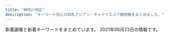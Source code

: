 ```yaml
---
title: "神奈川地区"
description: "キーワード別にの巨乳アジアン・チャイナエステ嬢情報をまとめました。"
---
```


新着画像と新着キーワードをまとめています。
2021年06月23日の情報です。

<DmmAffiliateIns />
<KeywordTable
  shops={
    [
    {
        "keywords": {
            "86": 18,
            "E": 3,
            "D": 15
        },
        "name": "\u5922\u306e\u8776\u3005",
        "url": "http://tiffany1818.biz/",
        "station": "\u4e0a\u6c38\u8c37\u99c5",
        "img_links": [
            "http://tiffany1818.biz/images/evetop.png",
            "http://tiffany1818.biz/images/cg03.jpg",
            "http://tiffany1818.biz/images/cg05.jpg",
            "http://tiffany1818.biz/images/cg07.jpg",
            "http://tiffany1818.biz/images/top.png",
            "http://tiffany1818.biz/images/cg02.jpg",
            "http://tiffany1818.biz/images/cg01.jpg",
            "http://tiffany1818.biz/images/cg06.jpg",
            "http://tiffany1818.biz/images/staff_s.png",
            "http://tiffany1818.biz/images/news.png"
        ]
    },
    {
        "keywords": {},
        "station": "\u8305\u30f6\u5d0e\u99c5\u5357\u53e3",
        "img_links": [
            "http://tenshinokoi.es-come.net/girls/hiromi1.jpg",
            "http://tenshinokoi.es-come.net/images/share/sp-kp2.png",
            "http://tenshinokoi.es-come.net/i/80/yuna1.jpg",
            "http://tenshinokoi.es-come.net/girls/risa1.jpg",
            "http://tenshinokoi.es-come.net/img/risa1.jpg",
            "http://tenshinokoi.es-come.net/images/qr.jpg",
            "http://tenshinokoi.es-come.net/girls/yuyu1.jpg",
            "http://tenshinokoi.es-come.net/img/header00.jpg",
            "http://tenshinokoi.es-come.net/girls/riri1.jpg",
            "http://tenshinokoi.es-come.net/i/120/sumire1.jpg",
            "http://tenshinokoi.es-come.net/i/120/risa1.jpg",
            "http://tenshinokoi.es-come.net/i/80/risa1.jpg",
            "http://tenshinokoi.es-come.net/img/header01.jpg",
            "http://tenshinokoi.es-come.net/i/80/sumire1.jpg",
            "http://tenshinokoi.es-come.net/images/info1.jpg",
            "http://tenshinokoi.es-come.net/img/header02.jpg",
            "http://tenshinokoi.es-come.net/i/120/yuna1.jpg",
            "http://tenshinokoi.es-come.net/images/shishubar.png",
            "http://tenshinokoi.es-come.net/img/yuyu1.jpg",
            "http://tenshinokoi.es-come.net/img/sumire1.jpg",
            "http://tenshinokoi.es-come.net/images/therapistbar.png",
            "http://tenshinokoi.es-come.net/girls/sumire1.jpg",
            "http://tenshinokoi.es-come.net/images/infobar.png",
            "http://tenshinokoi.es-come.net/images/share/tel.png",
            "http://tenshinokoi.es-come.net/i/80/yuyu1.jpg",
            "http://tenshinokoi.es-come.net/girls/kana1.jpg",
            "http://tenshinokoi.es-come.net/girls/misaki1.jpg",
            "http://tenshinokoi.es-come.net/images/share/pickup.png",
            "http://tenshinokoi.es-come.net/girls/yuki1.jpg",
            "http://tenshinokoi.es-come.net/i/120/yuyu1.jpg",
            "http://tenshinokoi.es-come.net/girls/yurika1.jpg",
            "http://tenshinokoi.es-come.net/images/info2.jpg"
        ],
        "name": "\u5929\u4f7f\u306e\u604b",
        "url": "http://tenshinokoi.es-come.net/"
    },
    {
        "url": "https://arena.jpn.vin/",
        "name": "\u30a2\u30ea\u30fc\u30ca",
        "img_links": [
            "https://arena.jpn.vin/images/s_news.jpg",
            "https://arena.jpn.vin/photos/sites/25/2021/02/2021021019135821.jpg",
            "https://arena.jpn.vin/images/s_staff.jpg",
            "https://arena.jpn.vin/photos/sites/25/2021/02/2021021019135619.jpg",
            "https://arena.jpn.vin/photos/sites/25/2021/02/202102101913575.jpg",
            "https://arena.jpn.vin/photos/sites/25/2021/02/2021021019135553.jpg",
            "https://arena.jpn.vin/images/tel.jpg",
            "https://arena.jpn.vin/images/room1.jpg",
            "https://arena.jpn.vin/images/room3.jpg",
            "https://arena.jpn.vin/images/new.jpg",
            "https://arena.jpn.vin/photos/sites/25/2021/03/2021031912153947.jpg",
            "https://arena.jpn.vin/images/room2.jpg",
            "https://arena.jpn.vin/images/s_face.jpg",
            "https://arena.jpn.vin/images/room4.jpg",
            "https://arena.jpn.vin/images/news_bj2.jpg",
            "https://arena.jpn.vin/images/s_link.jpg",
            "https://arena.jpn.vin/images/top.jpg",
            "https://arena.jpn.vin/images/s1.jpg",
            "https://arena.jpn.vin/photos/sites/25/2021/04/2021043011491629.jpg",
            "https://arena.jpn.vin/images/mobile.jpg",
            "https://arena.jpn.vin/images/s2.jpg"
        ],
        "station": "\u79e6\u91ce\u99c5\u5317\u53e3",
        "keywords": {
            "D": 108,
            "85": 36,
            "86": 36,
            "C": 14,
            "87": 18,
            "83": 18
        }
    },
    {
        "keywords": {
            "C": 11
        },
        "img_links": [
            "http://treat-rlx.com/pic/topimg2.png",
            "http://treat-rlx.com/img/att.png",
            "http://treat-rlx.com/img/ttl_rec.png",
            "http://treat-rlx.com/pic/topimg3.png",
            "http://treat-rlx.com/img/ttl_mobile.png",
            "http://treat-rlx.com/pic/topimg1.png",
            "http://treat-rlx.com/pic/topimg5.png",
            "http://treat-rlx.com/staff/mika/01.jpg",
            "http://treat-rlx.com/pic/topimg4.png",
            "http://treat-rlx.com/staff/aya/01mb.jpg",
            "http://treat-rlx.com/img/ttl_staff.jpg",
            "http://treat-rlx.com/staff/aya/01.jpg",
            "http://treat-rlx.com/i/files/homeimg.jpg",
            "http://treat-rlx.com/staff/mika/01mb.jpg",
            "http://treat-rlx.com/pic/head.jpg"
        ],
        "station": "\u5584\u884c\u99c5\u6771\u53e3",
        "name": "\u798f\u7e01",
        "url": "http://treat-rlx.com/"
    },
    {
        "station": "JR\u5e73\u585a\u99c5\u5317\u53e3",
        "url": "http://sui-en.work/",
        "img_links": [
            "http://sui-en.work/images/1.png",
            "http://sui-en.work/images/int1.png",
            "http://sui-en.work/images/tr.jpg",
            "http://sui-en.work/images/int3.png",
            "http://sui-en.work/img/yuki1.jpg",
            "http://sui-en.work/images/b1.jpg",
            "http://sui-en.work/images/4.png",
            "http://sui-en.work/images/sys3.png",
            "http://sui-en.work/images/news.jpg",
            "http://sui-en.work/images/2.png",
            "http://sui-en.work/images/staff_t.png",
            "http://sui-en.work/images/sys2.jpg",
            "http://sui-en.work/img/sena1.jpg",
            "http://sui-en.work/images/int2.png",
            "http://sui-en.work/images/3.png",
            "http://sui-en.work/images/info.jpg",
            "http://sui-en.work/images/sys1.jpg",
            "http://sui-en.work/images/mobile.jpg",
            "http://sui-en.work/images/ta.jpg",
            "http://sui-en.work/img/hana1.jpg",
            "http://sui-en.work/images/b2.jpg",
            "http://sui-en.work/img/kaori1.jpg",
            "http://sui-en.work/images/head.jpg",
            "http://sui-en.work/images/interior_t.png"
        ],
        "name": "\u968f\u7e01",
        "keywords": {}
    },
    {
        "name": "\u6d5c\u8fba\u306e\u604b",
        "url": "http://www.hamabei.com/",
        "keywords": {},
        "station": "JR\u8305\u30f6\u5d0e\u99c5\u5357\u53e3",
        "img_links": [
            "http://www.hamabei.com/images/buttona_07.jpg",
            "http://www.hamabei.com/images/buttona_04.jpg",
            "http://www.hamabei.com/images/kaori1.jpg",
            "http://www.hamabei.com/images/buttona_05.jpg",
            "http://www.hamabei.com/images/qr.jpg",
            "http://www.hamabei.com/images/giral009.jpg",
            "http://www.hamabei.com/images/buttona_08.jpg",
            "http://www.hamabei.com/images/buttona_03.jpg",
            "http://www.hamabei.com/images/miki1.jpg",
            "http://www.hamabei.com/images/giral007.jpg",
            "http://www.hamabei.com/images/giral012.jpg",
            "http://www.hamabei.com/images/giral015.jpg",
            "http://www.hamabei.com/images/buttona_06.jpg",
            "http://www.hamabei.com/images/nana1.jpg",
            "http://www.hamabei.com/images/yuka1.jpg",
            "http://www.hamabei.com/images/giral014.jpg"
        ]
    },
    {
        "keywords": {
            "C": 7
        },
        "station": "JR\u5e73\u585a\u99c5\u897f\u53e3",
        "name": "\u30cf\u30ca\u30d3",
        "img_links": [
            "http://es-hanabi.xyz/images/g0.jpg",
            "http://es-hanabi.xyz/images/r2.jpg",
            "http://es-hanabi.xyz/images/g1.jpg",
            "http://es-hanabi.xyz/images/mobile.png",
            "http://es-hanabi.xyz/images/r6.jpg",
            "http://es-hanabi.xyz/images/r8.jpg",
            "http://es-hanabi.xyz/images/r1.jpg",
            "http://es-hanabi.xyz/images/new1.jpg",
            "http://es-hanabi.xyz/images/r5.jpg",
            "http://es-hanabi.xyz/images/zi_staff.png",
            "http://es-hanabi.xyz/images/r7.jpg",
            "http://es-hanabi.xyz/images/top.jpg",
            "http://es-hanabi.xyz/images/g2.jpg",
            "http://es-hanabi.xyz/images/g5.jpg",
            "http://es-hanabi.xyz/images/g4.jpg",
            "http://es-hanabi.xyz/images/g3.jpg"
        ],
        "url": "http://es-hanabi.xyz/"
    },
    {
        "name": "\u591c\u6765\u9999",
        "keywords": {
            "C": 9
        },
        "url": "http://airi-est.xyz/",
        "img_links": [
            "http://airi-est.xyz/images/room4.jpg",
            "http://airi-est.xyz/girl/1.jpg",
            "http://airi-est.xyz/images/rec-top.jpg",
            "http://airi-est.xyz/images/sub_staff.png",
            "http://airi-est.xyz/images/room2.jpg",
            "http://airi-est.xyz/images/info.jpg",
            "http://airi-est.xyz/images/sub_news.png",
            "http://airi-est.xyz/images/return.png",
            "http://airi-est.xyz/images/room3.jpg",
            "http://airi-est.xyz/girl/3.jpg",
            "http://airi-est.xyz/images/sub_pickup.png",
            "http://airi-est.xyz/images/icon_call.png",
            "http://airi-est.xyz/images/room1.jpg",
            "http://airi-est.xyz/images/clear_line.png",
            "http://airi-est.xyz/images/tel.png",
            "http://airi-est.xyz/images/qr.jpg"
        ],
        "station": "JR\u5c0f\u7530\u539f\u99c5\u6771\u53e3"
    },
    {
        "name": "\u61a9",
        "station": "\u8ffd\u6d5c\u99c5",
        "url": "http://ikoi.esjp.xyz/",
        "img_links": [
            "http://ikoi.esjp.xyz/img/top_pickback.png",
            "http://ikoi.esjp.xyz/i/img/photo02.jpg",
            "http://ikoi.esjp.xyz/girl/3.jpg",
            "http://ikoi.esjp.xyz/img/room/photo06.jpg",
            "http://ikoi.esjp.xyz/img/room/photo03.jpg",
            "http://ikoi.esjp.xyz/img/lr_01.jpg",
            "http://ikoi.esjp.xyz/i/img/photo03.jpg",
            "http://ikoi.esjp.xyz/img/room/photo04.jpg",
            "http://ikoi.esjp.xyz/img/capinfo.jpg",
            "http://ikoi.esjp.xyz/img/room/photo01.jpg",
            "http://ikoi.esjp.xyz/i/img/photo01.jpg",
            "http://ikoi.esjp.xyz/img/sub_staff.jpg",
            "http://ikoi.esjp.xyz/img/059.png",
            "http://ikoi.esjp.xyz/i/img/photo04.jpg",
            "http://ikoi.esjp.xyz/girl/1.jpg",
            "http://ikoi.esjp.xyz/girl/2.jpg",
            "http://ikoi.esjp.xyz/girl/5.jpg",
            "http://ikoi.esjp.xyz/girl/4.jpg",
            "http://ikoi.esjp.xyz/girl/6.jpg",
            "http://ikoi.esjp.xyz/img/lr_02.jpg",
            "http://ikoi.esjp.xyz/img/room/photo02.jpg",
            "http://ikoi.esjp.xyz/img/room/photo05.jpg",
            "http://ikoi.esjp.xyz/i/img/photo05.jpg",
            "http://ikoi.esjp.xyz/i/img/photo06.jpg",
            "http://ikoi.esjp.xyz/img/rec_top.png",
            "http://ikoi.esjp.xyz/img/pro_girl_line.jpg",
            "http://ikoi.esjp.xyz/img/qr.jpg"
        ],
        "keywords": {}
    },
    {
        "keywords": {
            "86": 24,
            "87": 12,
            "D": 48,
            "C": 40,
            "85": 12
        },
        "name": "\u86cd",
        "station": "\u4e0a\u5927\u5ca1\u99c5\u897f\u53e3",
        "img_links": [
            "https://kanojyo-room.jpn.cm/images/link_nav04.jpg",
            "https://kanojyo-room.jpn.cm/images/room2.jpg",
            "https://kanojyo-room.jpn.cm/images/link_nav06.jpg",
            "https://kanojyo-room.jpn.cm/images/link_nav01.jpg",
            "https://kanojyo-room.jpn.cm/photos/sites/24/2021/06/2021061014474482.jpg",
            "https://kanojyo-room.jpn.cm/images/tit_new.jpg",
            "https://kanojyo-room.jpn.cm/images/btn_eject.jpg",
            "https://kanojyo-room.jpn.cm/images/room1.jpg",
            "https://kanojyo-room.jpn.cm/images/room5.jpg",
            "https://kanojyo-room.jpn.cm/photos/sites/24/2021/06/2021061014482026.jpg",
            "https://kanojyo-room.jpn.cm/images/tit_eject.jpg",
            "https://kanojyo-room.jpn.cm/images/link_nav02.jpg",
            "https://kanojyo-room.jpn.cm/images/link_nav05.jpg",
            "https://kanojyo-room.jpn.cm/images/link_nav03.jpg",
            "https://kanojyo-room.jpn.cm/photos/sites/24/2021/06/2021061014491572.jpg",
            "https://kanojyo-room.jpn.cm/images/room6.jpg",
            "https://kanojyo-room.jpn.cm/images/tit_face.jpg",
            "https://kanojyo-room.jpn.cm/images/top.png",
            "https://kanojyo-room.jpn.cm/images/link_nav07.jpg",
            "https://kanojyo-room.jpn.cm/images/room3.jpg",
            "https://kanojyo-room.jpn.cm/images/room4.jpg",
            "https://kanojyo-room.jpn.cm/photos/sites/24/2021/06/2021061014484398.jpg",
            "https://kanojyo-room.jpn.cm/images/img_eject.jpg",
            "https://kanojyo-room.jpn.cm/images/sp_top.jpg",
            "https://kanojyo-room.jpn.cm/images/close_eject.png"
        ],
        "url": "https://kanojyo-room.jpn.cm/"
    },
    {
        "img_links": [
            "http://esthe-massage.pw/img/no.png",
            "http://esthe-massage.pw/img/fla.jpg",
            "http://esthe-massage.pw/img/cg03.jpg",
            "http://esthe-massage.pw/img/m60.jpg",
            "http://esthe-massage.pw/img/m6.jpg",
            "http://esthe-massage.pw/img/m2.jpg",
            "http://esthe-massage.pw/img/cg01.jpg",
            "http://esthe-massage.pw/img/noo.png",
            "http://esthe-massage.pw/img/stan.png",
            "http://esthe-massage.pw/img/m20.jpg",
            "http://esthe-massage.pw/img/cg02.jpg",
            "http://esthe-massage.pw/img/cg04.jpg",
            "http://esthe-massage.pw/img/m10.jpg",
            "http://esthe-massage.pw/img/top.jpg",
            "http://esthe-massage.pw/img/m3.jpg",
            "http://esthe-massage.pw/img/m30.jpg",
            "http://esthe-massage.pw/img/cg05.jpg",
            "http://esthe-massage.pw/img/m1.jpg",
            "http://esthe-massage.pw/img/m4.jpg",
            "http://esthe-massage.pw/img/m5.jpg"
        ],
        "name": "\u6843\u9999",
        "url": "http://esthe-massage.pw/",
        "station": "JR\u5e73\u585a\u99c5",
        "keywords": {
            "86": 3,
            "85": 1,
            "87": 1,
            "E": 2,
            "D": 3
        }
    },
    {
        "keywords": {
            "87": 3,
            "C": 3,
            "85": 3,
            "86": 12,
            "D": 15
        },
        "name": "\u8ffd\u6d5c\u30de\u30c3\u30b5\u30fc\u30b8",
        "img_links": [
            "http://oppama.iest.info/images/s_pick.png",
            "http://cdn.dino-es.com/images/allpics/KL77e92f55838704c7de0a1eb6ca2a81a0/4ec1d6974658a8b101911755e5d05691.jpg",
            "http://oppama.iest.info/images/room6.jpg",
            "http://oppama.iest.info/images/room5.jpg",
            "http://oppama.iest.info/images/s_staff.jpg",
            "http://oppama.iest.info/photos/sites/10/2018/07/2018073109281740.jpg",
            "http://oppama.iest.info/photos/sites/10/2018/07/2018073109281781.jpg",
            "http://oppama.iest.info/images/l1.jpg",
            "http://oppama.iest.info/photos/sites/10/2018/05/2018053009323253.jpg",
            "http://oppama.iest.info/photos/sites/10/2018/05/2018053009323210.jpg",
            "http://oppama.iest.info/images/mobile.png",
            "http://oppama.iest.info/images/room2.jpg",
            "http://oppama.iest.info/images/s_news2.png",
            "http://oppama.iest.info/images/room4.jpg",
            "http://oppama.iest.info/images/top.jpg",
            "http://oppama.iest.info/images/room1.jpg",
            "http://oppama.iest.info/images/s_news.png",
            "http://oppama.iest.info/photos/sites/10/2018/07/2018073109281797.jpg",
            "http://oppama.iest.info/photos/sites/10/2018/05/2018053009323272.jpg",
            "http://oppama.iest.info/photos/sites/10/2018/05/2018053009323372.jpg",
            "http://cdn.dino-es.com/images/line.jpg",
            "http://oppama.iest.info/photos/sites/10/2018/07/2018073109281695.jpg",
            "http://cdn.dino-es.com/images/logo/150x40DinoEs.png",
            "http://oppama.iest.info/photos/sites/10/2018/07/2018073109281759.jpg",
            "http://oppama.iest.info/images/room3.jpg",
            "http://oppama.iest.info/images/bj3.jpg"
        ],
        "url": "http://oppama.iest.info/",
        "station": "\u8ffd\u6d5c\u99c5"
    },
    {
        "url": "http://www.hatsukoi.mensest.com/",
        "img_links": [
            "http://www.hatsukoi.mensest.com/common/images/photo01.jpg",
            "http://www.hatsukoi.mensest.com/files/001.jpg",
            "http://www.hatsukoi.mensest.com/common/images/photo02.jpg",
            "http://www.hatsukoi.mensest.com/files/005.jpg",
            "http://www.hatsukoi.mensest.com/files/004.jpg",
            "http://www.hatsukoi.mensest.com/images/icon_staff.png",
            "http://www.hatsukoi.mensest.com/images/icon_tel.png",
            "http://www.hatsukoi.mensest.com/files/002.jpg",
            "http://www.hatsukoi.mensest.com/images/icon_info.png",
            "http://www.hatsukoi.mensest.com/images/btn2.png",
            "http://www.hatsukoi.mensest.com/images/mainImg_sub.jpg",
            "http://www.hatsukoi.mensest.com/images/icon_top.png",
            "http://www.hatsukoi.mensest.com/files/003.jpg",
            "http://www.hatsukoi.mensest.com/files/006.jpg",
            "http://www.hatsukoi.mensest.com/common/images/photo03.jpg"
        ],
        "name": "\u521d\u604b",
        "station": "JR\u6771\u6238\u585a\u99c5\u6771\u53e3",
        "keywords": {
            "86": 4,
            "88": 4,
            "87": 16,
            "D": 24
        }
    },
    {
        "keywords": {
            "E": 3,
            "D": 15,
            "86": 18
        },
        "name": "\u840c\u3048",
        "station": "JR\u6238\u585a\u99c5\u6771\u53e3",
        "url": "http://pretty-esthe.com/",
        "img_links": [
            "http://pretty-esthe.com/images/cg03.jpg",
            "http://pretty-esthe.com/images/r3.jpg",
            "http://pretty-esthe.com/images/news.png",
            "http://pretty-esthe.com/images/cg05.jpg",
            "http://pretty-esthe.com/images/cg02.jpg",
            "http://pretty-esthe.com/images/staff_s.png",
            "http://pretty-esthe.com/images/top.png",
            "http://pretty-esthe.com/images/cg09.jpg",
            "http://pretty-esthe.com/images/r4.jpg",
            "http://pretty-esthe.com/images/r1.jpg",
            "http://pretty-esthe.com/images/cg01.jpg",
            "http://pretty-esthe.com/images/r2.jpg",
            "http://pretty-esthe.com/images/evetop.png",
            "http://pretty-esthe.com/images/cg07.jpg"
        ]
    },
    {
        "keywords": {},
        "url": "http://es-tiara.jpest.net/",
        "station": "JR\u85e4\u6ca2\u99c5\u5357\u53e3",
        "name": "\u30c6\u30a3\u30a2\u30e9",
        "img_links": [
            "http://es-tiara.jpest.net/uploads//sites/29/2021/05/g4.jpg",
            "http://es-tiara.jpest.net/uploads//sites/29/elementor/thumbs/g4-p6y6qq3wrxh8tspq33egfgw92wnulh8652oaziwx4o.jpg",
            "http://es-tiara.jpest.net/uploads//sites/29/2021/05/g3.jpg",
            "http://es-tiara.jpest.net/uploads//sites/29/2020/11/liushu.png",
            "http://es-tiara.jpest.net/uploads//sites/29/elementor/thumbs/g2-p6y6me2p9fjnaj0de7ydxk9qgy0x3q0q7mdpblc9tk.jpg",
            "http://es-tiara.jpest.net/uploads//sites/29/elementor/thumbs/g1-p6y6ogby9cdarq0icm1wwjj5eduwzt7ittx28ga660.jpg",
            "http://es-tiara.jpest.net/uploads//sites/29/2021/05/g1.jpg",
            "http://es-tiara.jpest.net/uploads//sites/29/elementor/thumbs/g3-p6y6s5t17tg0kcmmp7qxqlulr3l1ctxeo6k0dqs9mg.jpg",
            "http://es-tiara.jpest.net/uploads//sites/29/2020/11/top-1.png",
            "http://es-tiara.jpest.net/uploads//sites/29/2021/05/g2.jpg",
            "http://es-tiara.jpest.net/uploads//sites/29/2020/11/new_01.jpg",
            "http://es-tiara.jpest.net/uploads//sites/29/2020/11/new_03.jpg"
        ]
    },
    {
        "url": "http://izumi.ests.jp/",
        "station": "\u6e58\u5357\u53f0\u99c5\u897f\u53e3",
        "img_links": [
            "http://izumi.ests.jp/images/s1.jpg",
            "http://izumi.ests.jp/images/service1.jpg",
            "http://izumi.ests.jp/images/room1.jpg",
            "http://izumi.ests.jp/photos/sites/54/2020/05/2020051209400132.jpg",
            "http://izumi.ests.jp/images/service2.jpg",
            "http://izumi.ests.jp/photos/sites/54/2019/10/2019100205593058.jpg",
            "http://izumi.ests.jp/images/room4.jpg",
            "http://izumi.ests.jp/images/s3.jpg",
            "http://izumi.ests.jp/images/service3.jpg",
            "http://izumi.ests.jp/images/top.jpg",
            "http://izumi.ests.jp/photos/sites/54/2020/07/2020070605483923.jpg",
            "http://izumi.ests.jp/images/info.jpg",
            "http://izumi.ests.jp/photos/sites/54/2020/12/2020121307073529.jpg",
            "http://izumi.ests.jp/images/service4.jpg",
            "http://izumi.ests.jp/photos/sites/54/2021/05/2021052103244595.jpg",
            "http://izumi.ests.jp/photos/sites/54/2019/10/2019100205592997.jpg",
            "http://izumi.ests.jp/images/mobile.jpg",
            "http://izumi.ests.jp/images/room3.jpg",
            "http://izumi.ests.jp/images/s_news.jpg",
            "http://izumi.ests.jp/photos/sites/54/2020/09/2020092004565418.jpg",
            "http://izumi.ests.jp/images/room2.jpg",
            "http://izumi.ests.jp/images/info2.jpg"
        ],
        "keywords": {
            "C": 8,
            "87": 8,
            "86": 8,
            "85": 40,
            "D": 40,
            "E": 8
        },
        "name": "\u6e58\u5357\u604b"
    },
    {
        "station": "JR\u85e4\u6ca2\u99c5\u5357\u53e3",
        "img_links": [
            "http://lavender-est.xyz/girl/5_2.jpg",
            "http://lavender-est.xyz/images/pro_girl_line.jpg",
            "http://lavender-est.xyz/girl/5.jpg",
            "http://lavender-est.xyz/girl/7.jpg",
            "http://lavender-est.xyz/girl/14.jpg",
            "http://lavender-est.xyz/girl/10_1.jpg",
            "http://lavender-est.xyz/girl/1.jpg",
            "http://lavender-est.xyz/images/room/r1.jpg",
            "http://lavender-est.xyz/girl/4_1.jpg",
            "http://lavender-est.xyz/i/girl/4.jpg",
            "http://lavender-est.xyz/girl/3_1.jpg",
            "http://lavender-est.xyz/girl/7_1.jpg",
            "http://lavender-est.xyz/girl/11.jpg",
            "http://lavender-est.xyz/girl/11_2.jpg",
            "http://lavender-est.xyz/girl/14_1.jpg",
            "http://lavender-est.xyz/girl/9_2.jpg",
            "http://lavender-est.xyz/images/bar_staff.jpg",
            "http://lavender-est.xyz/images/tel.png",
            "http://lavender-est.xyz/girl/3.jpg",
            "http://lavender-est.xyz/images/room/r2.jpg",
            "http://lavender-est.xyz/girl/14_2.jpg",
            "http://lavender-est.xyz/girl/2.jpg",
            "http://lavender-est.xyz/images/top01.jpg",
            "http://lavender-est.xyz/girl/7_2.jpg",
            "http://lavender-est.xyz/girl/15.jpg",
            "http://lavender-est.xyz/girl/10_2.jpg",
            "http://lavender-est.xyz/girl/6_1.jpg",
            "http://lavender-est.xyz/images/lr_02.jpg",
            "http://lavender-est.xyz/girl/2_1.jpg",
            "http://lavender-est.xyz/girl/9.jpg",
            "http://lavender-est.xyz/girl/5_1.jpg",
            "http://lavender-est.xyz/girl/4.jpg",
            "http://lavender-est.xyz/girl/11_1.jpg",
            "http://lavender-est.xyz/images/twitter.jpg",
            "http://lavender-est.xyz/girl/5_3.jpg",
            "http://lavender-est.xyz/girl/6.jpg",
            "http://lavender-est.xyz/girl/15_1.jpg",
            "http://lavender-est.xyz/images/room/r3.jpg",
            "http://lavender-est.xyz/girl/9_1.jpg",
            "http://lavender-est.xyz/images/room/r4.jpg",
            "http://lavender-est.xyz/girl/10.jpg",
            "http://lavender-est.xyz/images/mobile.png",
            "http://lavender-est.xyz/girl/no.jpg"
        ],
        "keywords": {},
        "name": "\u30e9\u30d9\u30f3\u30c0\u30fc",
        "url": "http://lavender-est.xyz/"
    },
    {
        "keywords": {
            "C": 2,
            "D": 4,
            "88": 1,
            "87": 1,
            "85": 1,
            "89": 2,
            "90": 1
        },
        "name": "Candy",
        "img_links": [
            "http://candy.relaxjp.com/css/staff/staff004.png",
            "http://candy.relaxjp.com/css/staff/staff007.png",
            "http://candy.relaxjp.com/css/staff/staff007-a.png",
            "http://candy.relaxjp.com/css/staff/staff004-a.png",
            "http://candy.relaxjp.com/css/nav/nav-005.png",
            "http://candy.relaxjp.com/css/staff/staff002.png",
            "http://candy.relaxjp.com/css/nav/nav-006.png",
            "http://candy.relaxjp.com/css/top000001.png",
            "http://candy.relaxjp.com/css/staff/staff003.png",
            "http://candy.relaxjp.com/css/staff/staff001-a.png",
            "http://candy.relaxjp.com/css/staff/staff0001.png",
            "http://candy.relaxjp.com/css/staff/staff005-a.png",
            "http://candy.relaxjp.com/css/staff/staff006.png",
            "http://candy.relaxjp.com/css/tel.png",
            "http://candy.relaxjp.com/css/staff/staff006-a.png",
            "http://candy.relaxjp.com/css/staff/staff005.png",
            "http://candy.relaxjp.com/images/slider1/001.jpg",
            "http://candy.relaxjp.com/css/nav/nav-002.png",
            "http://candy.relaxjp.com/images/slider1/003.jpg",
            "http://candy.relaxjp.com/css/staff/staff003-a.png",
            "http://candy.relaxjp.com/css/nav/nav-001.png",
            "http://candy.relaxjp.com/css/staff/staff002-a.png",
            "http://candy.relaxjp.com/css/osusume29.jpg",
            "http://candy.relaxjp.com/css/nav/nav-003.png",
            "http://candy.relaxjp.com/css/nav/nav-004.png"
        ],
        "url": "http://candy.relaxjp.com/",
        "station": "JR\u6771\u6238\u585a\u99c5\u6771\u53e3"
    },
    {
        "station": "JR\u6771\u6238\u585a\u99c5\u6771\u53e3",
        "name": "\u30c0\u30df\u30a2\u30fc",
        "url": "https://es-happy.com/",
        "keywords": {
            "D": 2,
            "86": 1,
            "87": 1,
            "85": 1
        },
        "img_links": [
            "https://es-happy.com/staffPhoto/s20210522133148.jpg",
            "https://es-happy.com/staffPhoto/b20210522133207.jpg",
            "https://es-happy.com/staffPhoto/s20210522133223.jpg",
            "https://es-happy.com/images/returnBtn.jpg",
            "https://es-happy.com/staffPhoto/b20210522133223.jpg",
            "https://es-happy.com/images/mobile.jpg",
            "https://es-happy.com/images/store/03.jpg",
            "https://es-happy.com/images/store/04.jpg",
            "https://es-happy.com/staffPhoto/b20210522133148.jpg",
            "https://es-happy.com/staffPhoto/s20210522133207.jpg",
            "https://es-happy.com/staffPhoto/s20210522133230.jpg",
            "https://es-happy.com/images/store/01.jpg",
            "https://es-happy.com/images/store/02.jpg"
        ]
    },
    {
        "url": "http://www.kaori.mensest.com/",
        "name": "\u591c\u306e\u9999\u308a",
        "img_links": [
            "http://www.kaori.mensest.com/images/top.png",
            "http://www.kaori.mensest.com/files/005.jpg",
            "http://www.kaori.mensest.com/files/001.jpg",
            "http://www.kaori.mensest.com/images/s_link.jpg",
            "http://www.kaori.mensest.com/images/s_staff.jpg",
            "http://princess.ests.jp/images/room-3.jpg",
            "http://www.kaori.mensest.com/images/mobile.jpg",
            "http://princess.ests.jp/images/room-1.jpg",
            "http://www.kaori.mensest.com/files/003.jpg",
            "http://www.kaori.mensest.com/images/room-00.jpg",
            "http://princess.ests.jp/images/room-4.jpg",
            "http://www.kaori.mensest.com/files/002.jpg",
            "http://www.kaori.mensest.com/files/004.jpg"
        ],
        "station": "\u6e58\u5357\u53f0\u99c5\u6771\u53e3",
        "keywords": {
            "87": 10,
            "D": 10,
            "C": 13
        }
    },
    {
        "img_links": [
            "http://yu-raku.info/images/bar-cam.png",
            "http://yu-raku.info/staff/s-niri1.jpg",
            "http://yu-raku.info/images/bar-interior.png",
            "http://yu-raku.info/sp/images/b-tel.png",
            "http://yu-raku.info/staff/s-emi3.jpg",
            "http://yu-raku.info/images/bar-therapist.png",
            "http://yu-raku.info/staff/s-miki1.jpg",
            "http://yu-raku.info/staff/s-emi5.jpg",
            "http://yu-raku.info/staff/s-kana1.jpg",
            "http://yu-raku.info/images/sm-cam30min.png",
            "http://yu-raku.info/images/fotter.jpg",
            "http://yu-raku.info/images/bar-info.png",
            "http://yu-raku.info/images/cam30min.png",
            "http://yu-raku.info/staff/s-yuko1.jpg",
            "http://yu-raku.info/images/c-therapist0.png",
            "http://yu-raku.info/images/b-interior.jpg",
            "http://yu-raku.info/sp/images/bar-cover.png",
            "http://yu-raku.info/staff/s-sayuri1.jpg",
            "http://yu-raku.info/staff/s-nana1.jpg",
            "http://yu-raku.info/images/bar-cover.png",
            "http://yu-raku.info/staff/s-emi4.jpg",
            "http://yu-raku.info/images/pic-interior.png",
            "http://yu-raku.info/images/c-top0.png",
            "http://yu-raku.info/sp/images/bar-cam.png"
        ],
        "name": "\u60a0\u697d",
        "station": "JR\u5927\u8239\u99c5\u6771\u53e3",
        "keywords": {},
        "url": "http://yu-raku.info/"
    },
    {
        "img_links": [
            "http://en.este88.com/gals/kasumi1.jpg",
            "http://en.este88.com/gals/riko1.jpg",
            "http://en.este88.com/gals/aya1.jpg",
            "http://en.este88.com/gals/anna1.jpg",
            "http://en.este88.com/gals/rena1.jpg",
            "http://en.este88.com/gals/arisa1.jpg",
            "http://en.este88.com/images/info.png",
            "http://en.este88.com/i/images/info_07.jpg",
            "http://en.este88.com/i/images/info_15.jpg",
            "http://en.este88.com/i/images/info_09.jpg",
            "http://en.este88.com/i/images/info_12.jpg",
            "http://en.este88.com/gals/emi1.jpg",
            "http://en.este88.com/gals/koko1.jpg",
            "http://en.este88.com/gals/saya1.jpg",
            "http://en.este88.com/gals/mika1.jpg"
        ],
        "keywords": {},
        "name": "\u7e01",
        "url": "http://en.este88.com/",
        "station": "JR\u85e4\u6ca2\u99c5\u5317\u53e3"
    },
    {
        "keywords": {
            "E": 3,
            "88": 1,
            "87": 4,
            "C": 2,
            "D": 4,
            "F": 1,
            "86": 4,
            "85": 1
        },
        "name": "Fairy Ark",
        "img_links": [
            "http://www.relax-fairyark.info/img/head.jpg",
            "http://www.relax-fairyark.info/img/tel.png",
            "http://www.relax-fairyark.info/img/footbotton.png",
            "http://www.relax-fairyark.info/img/vlt.png",
            "http://www.relax-fairyark.info/img/sta223.jpg",
            "http://www.relax-fairyark.info/img/st223.jpg",
            "http://www.relax-fairyark.info/img/st213.jpg",
            "http://www.relax-fairyark.info/img/st260.jpg",
            "http://www.relax-fairyark.info/img/body2.jpg",
            "http://www.relax-fairyark.info/img/sta255.jpg",
            "http://www.relax-fairyark.info/img/sta150.jpg",
            "http://www.relax-fairyark.info/img/st1.jpg",
            "http://www.relax-fairyark.info/img/st0220.jpg",
            "http://www.relax-fairyark.info/img/sta220.jpg",
            "http://www.relax-fairyark.info/img/nos.jpg",
            "http://www.relax-fairyark.info/img/st269.jpg",
            "http://www.relax-fairyark.info/img/sta267.jpg",
            "http://www.relax-fairyark.info/img/sta268.jpg",
            "http://www.relax-fairyark.info/img/sta213.jpg",
            "http://www.relax-fairyark.info/img/st220.jpg",
            "http://www.relax-fairyark.info/img/st255.jpg",
            "http://www.relax-fairyark.info/img/st150.jpg",
            "http://www.relax-fairyark.info/img/sta260.jpg",
            "http://www.relax-fairyark.info/img/st267.jpg",
            "http://www.relax-fairyark.info/img/sta269.jpg",
            "http://www.relax-fairyark.info/img/botton.jpg",
            "http://www.relax-fairyark.info/img/st268.jpg"
        ],
        "url": "http://www.relax-fairyark.info/",
        "station": "JR\u85e4\u6ca2\u99c5\u5357\u53e3"
    },
    {
        "name": "Honeyroom",
        "station": "JR\u85e4\u6ca2\u99c5\u5357\u53e3",
        "url": "http://vinntuy.xyz/",
        "keywords": {},
        "img_links": [
            "http://vinntuy.xyz/static/picture/news.png",
            "http://vinntuy.xyz/uploads/210401/1-2104011443001G.jpg",
            "http://vinntuy.xyz/uploads/210412/1-2104121Q114L2.jpg",
            "http://vinntuy.xyz/static/picture/room1.jpg",
            "http://vinntuy.xyz/static/picture/room3.jpg",
            "http://vinntuy.xyz/static/picture/s1.jpg",
            "http://vinntuy.xyz/uploads/210401/1-210401144331M4.jpg",
            "http://vinntuy.xyz/static/picture/room2.jpg",
            "http://vinntuy.xyz/static/picture/mobile.jpg",
            "http://vinntuy.xyz/static/picture/s_staff.png",
            "http://vinntuy.xyz/uploads/210401/1-210401144410258.jpg",
            "http://vinntuy.xyz/static/picture/room4.jpg",
            "http://vinntuy.xyz/static/picture/s3.jpg",
            "http://vinntuy.xyz/static/picture/top.png"
        ]
    },
    {
        "station": "JR\u5927\u8239\u99c5\u6771\u53e3",
        "img_links": [
            "http://haruk.work/sp/images/footer.png",
            "http://haruk.work/img/yuna1.jpg",
            "http://haruk.work/images/rec1.png",
            "http://haruk.work/sp/images/head.jpg",
            "http://haruk.work/images/2.jpg",
            "http://haruk.work/images/head.jpg",
            "http://haruk.work/images/sys.png",
            "http://haruk.work/sp/img/ayumi1.jpg",
            "http://haruk.work/images/int1.png",
            "http://haruk.work/sp/images/ac1.jpg",
            "http://haruk.work/sp/images/rec2.jpg",
            "http://haruk.work/sp/images/staff_t.jpg",
            "http://haruk.work/sp/menu/top.jpg",
            "http://haruk.work/images/tel.jpg",
            "http://haruk.work/sp/img/yuna1.jpg",
            "http://haruk.work/sp/images/info.png",
            "http://haruk.work/sp/menu/staff.jpg",
            "http://haruk.work/sp/images/int2.jpg",
            "http://haruk.work/sp/img/akari1.jpg",
            "http://haruk.work/sp/images/int3.jpg",
            "http://haruk.work/sp/images/1.jpg",
            "http://haruk.work/images/staff_t.jpg",
            "http://haruk.work/sp/images/newsb.png",
            "http://haruk.work/sp/images/tel.jpg",
            "http://haruk.work/images/3.jpg",
            "http://haruk.work/images/info.png",
            "http://haruk.work/images/line.png",
            "http://haruk.work/images/news.png",
            "http://haruk.work/sp/images/int4.jpg",
            "http://haruk.work/sp/images/int5.jpg",
            "http://haruk.work/images/rec2.jpg",
            "http://haruk.work/sp/images/ac2.jpg",
            "http://haruk.work/img/ayumi1.jpg",
            "http://haruk.work/images/int2.png",
            "http://haruk.work/img/akari1.jpg",
            "http://haruk.work/sp/images/sys.png",
            "http://haruk.work/sp/images/sms.jpg",
            "http://haruk.work/sp/images/2.jpg",
            "http://haruk.work/sp/images/3.jpg",
            "http://haruk.work/sp/images/int1.jpg",
            "http://haruk.work/images/sm.jpg",
            "http://haruk.work/images/1.jpg",
            "http://haruk.work/images/ta.jpg",
            "http://haruk.work/sp/images/news.jpg",
            "http://haruk.work/images/interior_t.jpg",
            "http://haruk.work/sp/images/interior_t.jpg",
            "http://haruk.work/sp/images/rec1.png",
            "http://haruk.work/sp/images/info_t.jpg"
        ],
        "name": "\u5eb7\u7f8e\uff5e\u30b3\u30a6\u30df\uff5e",
        "keywords": {},
        "url": "http://haruk.work/"
    },
    {
        "station": "JR\u85e4\u6ca2\u99c5\u5357\u53e3",
        "img_links": [
            "http://es-rei.work/_src/26747114/base_03.png",
            "http://es-rei.work/_src/26747204/list_05.png",
            "http://es-rei.work/_src/26747202/list_03.png",
            "http://es-rei.work/_src/26747292/wechatimg202.jpg",
            "http://es-rei.work/_src/26838158/wechatimg75.jpg",
            "http://es-rei.work/_src/26747304/line1.jpg",
            "http://es-rei.work/_src/26747296/line1.jpg",
            "http://es-rei.work/_src/26838136/news.jpg",
            "http://es-rei.work/_src/47863239/line3.png",
            "http://es-rei.work/_src/26838156/wechatimg204.jpg",
            "http://es-rei.work/_src/26747218/line1.jpg",
            "http://es-rei.work/_src/26747201/list_02.png",
            "http://es-rei.work/_src/34041596/05859f21726dfcef9faa9bab12a2595.jpg",
            "http://es-rei.work/_src/34124118/wechatimg26_20200914183556350.jpg",
            "http://es-rei.work/_src/26747221/wechatimg164_1.jpg",
            "http://es-rei.work/_src/26790995/wechatimg38_20181018221746252.jpg",
            "http://es-rei.work/_src/26747294/line3.png",
            "http://es-rei.work/_src/26791115/_igp4263.jpg",
            "http://es-rei.work/_src/26838157/wechatimg77.jpg",
            "http://es-rei.work/_src/26747288/line3.png",
            "http://es-rei.work/_src/26747226/line3.png",
            "http://es-rei.work/_src/26747093/_igp4295.jpg",
            "http://es-rei.work/_src/26747206/navi2_02.png",
            "http://es-rei.work/_src/26838160/line.png",
            "http://es-rei.work/_src/26747132/line1.jpg",
            "http://es-rei.work/_src/26747209/navi2_05.png",
            "http://es-rei.work/_src/26747158/base_03.png",
            "http://es-rei.work/_src/26747289/wechatimg77.jpg",
            "http://es-rei.work/_src/26747173/base_03.png",
            "http://es-rei.work/_src/26747287/line3.png",
            "http://es-rei.work/_src/47863108/wechatimg26_20200914183556350.jpg",
            "http://es-rei.work/_src/34041599/line3.png",
            "http://es-rei.work/_src/26824435/cam2.png",
            "http://es-rei.work/_src/26747229/line1.jpg",
            "http://es-rei.work/_src/26747207/navi2_03.png",
            "http://es-rei.work/_src/26747223/line3.png",
            "http://es-rei.work/2.jpg",
            "http://es-rei.work/_src/26747208/navi2_04.png",
            "http://es-rei.work/_src/26747086/base_01.png",
            "http://es-rei.work/_src/26747203/list_04.png",
            "http://es-rei.work/_src/26747200/list_01.png",
            "http://es-rei.work/3.jpg",
            "http://es-rei.work/_src/26747222/line3.png",
            "http://es-rei.work/_src/26747187/base_03.png",
            "http://es-rei.work/_src/26747199/sign.png",
            "http://es-rei.work/_src/26747170/base_01.png",
            "http://es-rei.work/5.jpg",
            "http://es-rei.work/_src/34041693/line1.jpg",
            "http://es-rei.work/_src/26747293/line3.png",
            "http://es-rei.work/_src/47863244/line1.jpg",
            "http://es-rei.work/_src/26747153/base_01.png",
            "http://es-rei.work/1.jpg",
            "http://es-rei.work/_src/26747089/51d8ecbee4cc2935f070c539c37ded71.jpg",
            "http://es-rei.work/_src/26747185/base_01.png",
            "http://es-rei.work/_src/26791051/_dsf9446.jpg",
            "http://es-rei.work/4.jpg",
            "http://es-rei.work/_src/26838174/line.png",
            "http://es-rei.work/_src/26747126/base_01.png",
            "http://es-rei.work/_src/26747231/line1.jpg",
            "http://es-rei.work/_src/26791049/_dsf9442.jpg",
            "http://es-rei.work/_src/26838155/wechatimg202.jpg",
            "http://es-rei.work/_src/34041597/wechatimg26_20200914183556350.jpg",
            "http://es-rei.work/_src/26747210/navi2_06.png",
            "http://es-rei.work/_src/26747205/navi2_01.png",
            "http://es-rei.work/_src/26824216/b0131b16446464e537eff864d8f041bb.jpg",
            "http://es-rei.work/_src/47863242/100054276feb8d8cef3ac5199531cfe.jpg",
            "http://es-rei.work/_src/26747301/line3.png",
            "http://es-rei.work/_src/26791053/_dsf9449.jpg",
            "http://es-rei.work/_src/26747300/line3.png",
            "http://es-rei.work/_src/26747225/wechatimg75.jpg",
            "http://es-rei.work/_src/47863240/line3.png",
            "http://es-rei.work/_src/26747302/wechatimg204.jpg",
            "http://es-rei.work/_src/34041600/line3.png",
            "http://es-rei.work/_src/26747141/base_03.png",
            "http://es-rei.work/_src/26747227/line3.png",
            "http://es-rei.work/_src/47863241/05859f21726dfcef9faa9bab12a2595.jpg"
        ],
        "keywords": {
            "85": 2,
            "89": 2,
            "83": 4,
            "86": 4
        },
        "name": "\u9e97",
        "url": "http://es-rei.work/"
    },
    {
        "url": "http://www.sh-riraku77.site/",
        "img_links": [
            "http://www.sh-riraku77.site/plus/images/room1.jpg",
            "http://www.sh-riraku77.site/plus/images/room4.jpg",
            "http://www.sh-riraku77.site/picture/end.png",
            "http://www.sh-riraku77.site/picture/i_therapist.png",
            "http://www.sh-riraku77.site/plus/images/room3.jpg",
            "http://www.sh-riraku77.site/plus/images/room2.jpg",
            "http://www.sh-riraku77.site/picture/s_staff.png",
            "http://www.sh-riraku77.site/uploads/210325/1-210325133926495.jpg",
            "http://www.sh-riraku77.site/picture/photo3.png",
            "http://www.sh-riraku77.site/uploads/210608/1-21060Q30J02X.jpg",
            "http://www.sh-riraku77.site/picture/top23.png",
            "http://www.sh-riraku77.site/picture/s_new.png",
            "http://www.sh-riraku77.site/picture/top22.png"
        ],
        "name": "\u82b1\u306e\u604b",
        "station": "JR\u65b0\u6749\u7530\u99c5\u897f\u53e3",
        "keywords": {}
    },
    {
        "name": "\u3059\u3054\u3044\u7652\u3057",
        "url": "http://www.sugoi.esturl.com/",
        "station": "JR\u6238\u585a\u99c5",
        "keywords": {
            "D": 36,
            "C": 12,
            "87": 36,
            "86": 12
        },
        "img_links": [
            "http://www.sugoi.esturl.com/photo_news/upimg/70951608b5e693bbf5_0.jpg",
            "http://www.sugoi.esturl.com/photo_news/upimg/5092060b9e64abf34d_0.jpg",
            "http://www.sugoi.esturl.com/files/004.jpg",
            "http://www.sugoi.esturl.com/images/tit_therapist.png",
            "http://www.sugoi.esturl.com/images/sp_top.jpg",
            "http://www.sugoi.esturl.com/files/003.jpg",
            "http://www.sugoi.esturl.com/images/sp_tit_therapist.png",
            "http://www.sugoi.esturl.com/photo_news/upimg/75643607cd8483a10c_0.jpg",
            "http://www.sugoi.esturl.com/files/008.jpg",
            "http://www.sugoi.esturl.com/images/sp_tit_new.png",
            "http://www.sugoi.esturl.com/images/tit_new.png",
            "http://www.sugoi.esturl.com/images/maining.jpg",
            "http://www.sugoi.esturl.com/files/001.jpg",
            "http://www.sugoi.esturl.com/files/005.jpg",
            "http://www.sugoi.esturl.com/images/img_tel.png",
            "http://www.sugoi.esturl.com/files/002.jpg",
            "http://www.sugoi.esturl.com/files/006.jpg",
            "http://www.sugoi.esturl.com/photo_news/upimg/9825560a1fc08bf3dd_0.jpg",
            "http://www.sugoi.esturl.com/images/top.jpg",
            "http://www.sugoi.esturl.com/files/007.jpg"
        ]
    },
    {
        "name": "\u30a2\u30ed\u30a8",
        "img_links": [],
        "url": "http://oil.abnavi.info/",
        "keywords": {},
        "station": "\u9db4\u5dfb\u6e29\u6cc9\u99c5\u5317\u53e3"
    },
    {
        "url": "http://es-treat.com/",
        "station": "\u5929\u738b\u753a\u99c5\u5357\u53e3",
        "name": "\u990a\u751f\u5802",
        "img_links": [
            "http://es-treat.com/staff/yuri/01mb.jpg",
            "http://es-treat.com/staff/nana/01mb.jpg",
            "http://es-treat.com/staff/emi/01.jpg",
            "http://es-treat.com/staff/remi/01.jpg",
            "http://es-treat.com/pic/topimg1.jpg",
            "http://es-treat.com/staff/yuri/01.jpg",
            "http://es-treat.com/img/acs.jpg",
            "http://es-treat.com/staff/yuyu/01mb.jpg",
            "http://es-treat.com/staff/nana/01.jpg",
            "http://es-treat.com/staff/rie/01mb.jpg",
            "http://es-treat.com/staff/remi/01mb.jpg",
            "http://es-treat.com/staff/rie/01.jpg",
            "http://es-treat.com/img/ttl_staff.png",
            "http://es-treat.com/staff/emi/01mb.jpg",
            "http://es-treat.com/img/tel.jpg",
            "http://es-treat.com/staff/yuyu/01.jpg",
            "http://es-treat.com/pic/head.jpg"
        ],
        "keywords": {
            "C": 13
        }
    },
    {
        "name": "\u3075\u308f\u3075\u308f\u5a18",
        "station": "\u4e0a\u5927\u5ca1\u99c5",
        "keywords": {
            "88": 5,
            "D": 10,
            "85": 5,
            "E": 10,
            "C": 13,
            "87": 10
        },
        "img_links": [
            "https://fuwafuwa-girl.jpn.vin/images/m15.jpg",
            "https://fuwafuwa-girl.jpn.vin/images/mobile.jpg",
            "https://fuwafuwa-girl.jpn.vin/images/room3.jpg",
            "https://fuwafuwa-girl.jpn.vin/images/room1.jpg",
            "https://fuwafuwa-girl.jpn.vin/photos/sites/34/2021/02/2021022406110276.jpg",
            "https://fuwafuwa-girl.jpn.vin/images/room2.jpg",
            "https://fuwafuwa-girl.jpn.vin/images/m10.jpg",
            "https://fuwafuwa-girl.jpn.vin/images/s_pick.png",
            "https://fuwafuwa-girl.jpn.vin/images/m11.jpg",
            "https://fuwafuwa-girl.jpn.vin/images/m14.jpg",
            "https://fuwafuwa-girl.jpn.vin/images/m7.jpg",
            "https://fuwafuwa-girl.jpn.vin/images/m12.jpg",
            "https://fuwafuwa-girl.jpn.vin/images/top.png",
            "https://fuwafuwa-girl.jpn.vin/photos/sites/34/2021/02/202102240611046.jpg",
            "https://fuwafuwa-girl.jpn.vin/photos/sites/34/2021/02/2021022406110384.jpg",
            "https://fuwafuwa-girl.jpn.vin/images/info.jpg",
            "https://fuwafuwa-girl.jpn.vin/images/room4.jpg",
            "https://fuwafuwa-girl.jpn.vin/images/s_staff.png",
            "https://fuwafuwa-girl.jpn.vin/images/s_news.png",
            "https://fuwafuwa-girl.jpn.vin/photos/sites/34/2021/02/2021022406110282.jpg",
            "https://fuwafuwa-girl.jpn.vin/images/s_link.png",
            "https://fuwafuwa-girl.jpn.vin/images/s_massage.png",
            "https://fuwafuwa-girl.jpn.vin/images/m9.jpg",
            "https://fuwafuwa-girl.jpn.vin/images/m13.jpg",
            "https://fuwafuwa-girl.jpn.vin/images/m8.jpg"
        ],
        "url": "https://fuwafuwa-girl.jpn.vin/"
    },
    {
        "img_links": [
            "http://megumi-est.xyz/images/pickup_line.png",
            "http://megumi-est.xyz/images/roomimg/img3.png",
            "http://megumi-est.xyz/girl/8.jpg",
            "http://megumi-est.xyz/images/roomimg/img2.png",
            "http://megumi-est.xyz/images/staff_bg.png",
            "http://megumi-est.xyz/girl/5.jpg",
            "http://megumi-est.xyz/images/roomimg/img4.png",
            "http://megumi-est.xyz/images/roomimg/img1.png",
            "http://megumi-est.xyz/images/topbg.jpg",
            "http://megumi-est.xyz/girl/2.jpg",
            "http://megumi-est.xyz/girl/1.jpg",
            "http://megumi-est.xyz/images/mobile_bg.png",
            "http://megumi-est.xyz/girl/4.jpg",
            "http://megumi-est.xyz/images/newsbg.png"
        ],
        "keywords": {},
        "station": "JR\u85e4\u6ca2\u99c5\u5357\u53e3",
        "name": "\u6075",
        "url": "http://megumi-est.xyz/"
    },
    {
        "img_links": [
            "http://vinerty.xyz/templets/default/picture/head.jpg",
            "http://vinerty.xyz/uploads/210414/1-210414154313312.jpg",
            "http://vinerty.xyz/uploads/210424/1-210424092F2349.jpg",
            "http://vinerty.xyz/uploads/180620/1-1P62010193X63.jpg",
            "http://vinerty.xyz/uploads/180620/1-1P62010154K00.png",
            "http://vinerty.xyz/uploads/210414/1-2104141542145O.jpg",
            "http://vinerty.xyz/uploads/210414/1-21041416305D18.jpg",
            "http://vinerty.xyz/uploads/210414/1-21041415424K61.jpg",
            "http://vinerty.xyz/templets/default/picture/rec1.png",
            "http://vinerty.xyz/templets/default/picture/interior_t.jpg",
            "http://vinerty.xyz/uploads/210414/1-210414154346291.png",
            "http://vinerty.xyz/templets/default/picture/news.jpg",
            "http://vinerty.xyz/templets/default/picture/staff_t.jpg"
        ],
        "name": "\u6e05\u6c34\u6e7e",
        "station": "\u6e58\u5357\u53f0\u99c5\u897f\u53e3",
        "url": "http://vinerty.xyz/",
        "keywords": {}
    },
    {
        "img_links": [
            "http://hiratsuka-est.com/images/g3.jpg",
            "http://hiratsuka-est.com/images/zi-link.png",
            "http://hiratsuka-est.com/images/g2.jpg",
            "http://hiratsuka-est.com/images/r1.jpg",
            "http://hiratsuka-est.com/images/r3.jpg",
            "http://hiratsuka-est.com/images/g4.jpg",
            "http://hiratsuka-est.com/images/top.jpg",
            "http://hiratsuka-est.com/images/left.jpg",
            "http://hiratsuka-est.com/images/r7.jpg",
            "http://hiratsuka-est.com/images/new1.jpg",
            "http://hiratsuka-est.com/images/r8.jpg",
            "http://hiratsuka-est.com/images/banna.jpg",
            "http://hiratsuka-est.com/images/r9.jpg",
            "http://hiratsuka-est.com/images/rr1.jpg",
            "http://hiratsuka-est.com/images/banna1.jpg",
            "http://hiratsuka-est.com/images/r4.jpg",
            "http://hiratsuka-est.com/images/rina.jpg",
            "http://hiratsuka-est.com/images/zi-staff.png",
            "http://hiratsuka-est.com/images/zi-faq.png",
            "http://hiratsuka-est.com/images/right.jpg",
            "http://hiratsuka-est.com/images/r6.jpg",
            "http://hiratsuka-est.com/images/chc.jpg",
            "http://hiratsuka-est.com/images/mi.jpg",
            "http://hiratsuka-est.com/images/g1.jpg",
            "http://hiratsuka-est.com/images/tiao2.jpg",
            "http://hiratsuka-est.com/images/ll1.jpg",
            "http://hiratsuka-est.com/images/tel.jpg",
            "http://hiratsuka-est.com/images/g0.jpg",
            "http://hiratsuka-est.com/images/r5.jpg",
            "http://hiratsuka-est.com/images/banna2.jpg"
        ],
        "url": "http://hiratsuka-est.com/",
        "station": "JR\u5e73\u585a\u99c5\u5317\u53e3",
        "name": "\u3055\u308f\u3084\u304b",
        "keywords": {}
    },
    {
        "name": "\u85ab",
        "img_links": [
            "http://f-kaori.work/images/sisu.png",
            "http://f-kaori.work/images/rec2.jpg",
            "http://f-kaori.work/sp/images/8.jpg",
            "http://f-kaori.work/img/yaya1.jpg",
            "http://f-kaori.work/sp/img/emi1.jpg",
            "http://f-kaori.work/sp/images/pc.jpg",
            "http://f-kaori.work/img/emi1.jpg",
            "http://f-kaori.work/sp/img/risa1.jpg",
            "http://f-kaori.work/sp/images/6.jpg",
            "http://f-kaori.work/images/rec1.png",
            "http://f-kaori.work/sp/menu/top.jpg",
            "http://f-kaori.work/sp/images/rec1.png",
            "http://f-kaori.work/images/staff_t.jpg",
            "http://f-kaori.work/sp/images/sys.png",
            "http://f-kaori.work/sp/images/topgirl.png",
            "http://f-kaori.work/images/sisu_t.jpg",
            "http://f-kaori.work/sp/images/9.jpg",
            "http://f-kaori.work/sp/menu/staff.jpg",
            "http://f-kaori.work/sp/images/sisu.jpg",
            "http://f-kaori.work/sp/images/interior_t.jpg",
            "http://f-kaori.work/sp/images/footer.png",
            "http://f-kaori.work/images/11.jpg",
            "http://f-kaori.work/sp/images/11.jpg",
            "http://f-kaori.work/images/int1.png",
            "http://f-kaori.work/sp/images/newsb.png",
            "http://f-kaori.work/sp/menu/interior.jpg",
            "http://f-kaori.work/img/sasa1.jpg",
            "http://f-kaori.work/sp/img/sora1.jpg",
            "http://f-kaori.work/images/concept.png",
            "http://f-kaori.work/img/risa1.jpg",
            "http://f-kaori.work/sp/img/sasa1.jpg",
            "http://f-kaori.work/images/head.jpg",
            "http://f-kaori.work/images/sm.jpg",
            "http://f-kaori.work/images/line.png",
            "http://f-kaori.work/sp/images/int2.png",
            "http://f-kaori.work/img/yoka1.jpg",
            "http://f-kaori.work/sp/images/7.jpg",
            "http://f-kaori.work/sp/images/staff_t.jpg",
            "http://f-kaori.work/sp/images/tel.jpg",
            "http://f-kaori.work/img/sora1.jpg",
            "http://f-kaori.work/images/sys.png",
            "http://f-kaori.work/images/6.jpg",
            "http://f-kaori.work/images/1.jpg",
            "http://f-kaori.work/sp/images/head.jpg",
            "http://f-kaori.work/images/7.jpg",
            "http://f-kaori.work/img/yumi1.jpg",
            "http://f-kaori.work/sp/img/yumi1.jpg",
            "http://f-kaori.work/sp/images/10.jpg",
            "http://f-kaori.work/images/interior_t.jpg",
            "http://f-kaori.work/images/news.png",
            "http://f-kaori.work/sp/images/1.jpg",
            "http://f-kaori.work/images/9.jpg",
            "http://f-kaori.work/sp/images/news.png",
            "http://f-kaori.work/sp/images/int1.png",
            "http://f-kaori.work/sp/images/rec3.png",
            "http://f-kaori.work/images/8.jpg",
            "http://f-kaori.work/sp/img/yoka1.jpg",
            "http://f-kaori.work/sp/img/yaya1.jpg",
            "http://f-kaori.work/sp/images/top.jpg",
            "http://f-kaori.work/sp/images/sisu_t.png",
            "http://f-kaori.work/sp/images/rec2.jpg",
            "http://f-kaori.work/images/mobile.jpg",
            "http://f-kaori.work/images/10.jpg",
            "http://f-kaori.work/images/int2.png"
        ],
        "keywords": {},
        "station": "JR\u85e4\u6ca2\u99c5\u5357\u53e3",
        "url": "http://f-kaori.work/"
    },
    {
        "name": "\u30df\u30fc\u30c8\u30e6\u30fc",
        "url": "http://meetyou.me-es.com/",
        "station": "\u9577\u5f8c\u99c5\u6771\u53e3",
        "keywords": {
            "D": 1,
            "C": 8
        },
        "img_links": [
            "http://meetyou.me-es.com/images/index_15.jpg",
            "http://meetyou.me-es.com/images/index_06.jpg",
            "http://meetyou.me-es.com/images/r04.jpg",
            "http://meetyou.me-es.com/girl/07.jpg",
            "http://meetyou.me-es.com/girl/013.jpg",
            "http://meetyou.me-es.com/images/index_03.jpg",
            "http://meetyou.me-es.com/girl/017.jpg",
            "http://meetyou.me-es.com/girl/02.jpg",
            "http://meetyou.me-es.com/images/sub_13.jpg",
            "http://meetyou.me-es.com/images/index_01.jpg",
            "http://meetyou.me-es.com/images/info_10.jpg",
            "http://meetyou.me-es.com/images/staff_10.jpg",
            "http://meetyou.me-es.com/images/index_13.jpg",
            "http://meetyou.me-es.com/images/r03.jpg",
            "http://meetyou.me-es.com/images/index_17.jpg",
            "http://meetyou.me-es.com/images/index_10.jpg",
            "http://meetyou.me-es.com/images/r02.jpg",
            "http://meetyou.me-es.com/images/index_05.jpg",
            "http://meetyou.me-es.com/images/index_07.jpg",
            "http://meetyou.me-es.com/images/index_08.jpg",
            "http://meetyou.me-es.com/girl/00.jpg",
            "http://meetyou.me-es.com/images/rec_10.jpg",
            "http://meetyou.me-es.com/girl/03.jpg",
            "http://meetyou.me-es.com/girl/09.jpg",
            "http://meetyou.me-es.com/images/index_02.jpg",
            "http://meetyou.me-es.com/girl/015.jpg",
            "http://meetyou.me-es.com/images/info_tit.jpg",
            "http://meetyou.me-es.com/girl/06.jpg",
            "http://meetyou.me-es.com/images/index_04.jpg",
            "http://meetyou.me-es.com/images/rec.jpg",
            "http://meetyou.me-es.com/girl/018.jpg",
            "http://meetyou.me-es.com/images/r01.jpg",
            "http://meetyou.me-es.com/girl/08.jpg",
            "http://meetyou.me-es.com/images/index_09.jpg"
        ]
    },
    {
        "name": "\u693f",
        "url": "http://o-jp.com/tsubaki/",
        "keywords": {
            "C": 6
        },
        "img_links": [
            "http://o-jp.com/tsubaki/images/photo01.jpg",
            "http://o-jp.com/tsubaki/images/photo02.jpg",
            "http://o-jp.com/tsubaki/images/mimi1.jpg",
            "http://o-jp.com/tsubaki/images/photo04.jpg",
            "http://o-jp.com/tsubaki/images/index_enter.jpg",
            "http://o-jp.com/tsubaki/images/photo03.jpg",
            "http://o-jp.com/tsubaki/images/t_discount.jpg",
            "http://o-jp.com/tsubaki/images/t_mobile.jpg"
        ],
        "station": "JR\u5e73\u585a\u99c5\u897f\u53e3"
    },
    {
        "img_links": [
            "http://www.bestlove.iesjp.com/images/r3.jpg",
            "http://www.bestlove.iesjp.com/files/006-03.jpg",
            "http://www.bestlove.iesjp.com/files/008.jpg",
            "http://www.bestlove.iesjp.com/files/004-02.jpg",
            "http://www.bestlove.iesjp.com/files/003-03.jpg",
            "http://www.bestlove.iesjp.com/files/007-02.jpg",
            "http://www.bestlove.iesjp.com/files/004.jpg",
            "http://www.bestlove.iesjp.com/files/009.jpg",
            "http://www.bestlove.iesjp.com/files/009-03.jpg",
            "http://www.bestlove.iesjp.com/images/mobile.jpg",
            "http://www.bestlove.iesjp.com/files/002-02.jpg",
            "http://www.bestlove.iesjp.com/files/006.jpg",
            "http://www.bestlove.iesjp.com/files/001.jpg",
            "http://www.bestlove.iesjp.com/files/003.jpg",
            "http://www.bestlove.iesjp.com/images/atomosky.jpg",
            "http://www.bestlove.iesjp.com/files/008-02.jpg",
            "http://www.bestlove.iesjp.com/photo_news/upimg/5129560a1cb3fa4f74_0.jpg",
            "http://www.bestlove.iesjp.com/images/line.png",
            "http://www.bestlove.iesjp.com/files/007.jpg",
            "http://www.bestlove.iesjp.com/files/001-02.jpg",
            "http://www.bestlove.iesjp.com/files/005-02.jpg",
            "http://www.bestlove.iesjp.com/files/004-03.jpg",
            "http://www.bestlove.iesjp.com/photo_news/upimg/3962760c85494d91ae_0.jpg",
            "http://www.bestlove.iesjp.com/files/007-03.jpg",
            "http://www.bestlove.iesjp.com/files/008-03.jpg",
            "http://www.bestlove.iesjp.com/files/002-03.jpg",
            "http://www.bestlove.iesjp.com/files/001-03.jpg",
            "http://www.bestlove.iesjp.com/files/003-02.jpg",
            "http://www.bestlove.iesjp.com/files/005-03.jpg",
            "http://www.bestlove.iesjp.com/files/002.jpg",
            "http://www.bestlove.iesjp.com/files/009-02.jpg",
            "http://www.bestlove.iesjp.com/files/005.jpg",
            "http://www.bestlove.iesjp.com/files/006-02.jpg"
        ],
        "url": "http://www.bestlove.iesjp.com/",
        "keywords": {
            "87": 12,
            "83": 20,
            "C": 37,
            "D": 8
        },
        "name": "Best Love \uff5e\u30d9\u30b9\u30c8\u30e9\u30d6\uff5e",
        "station": "JR\u5e73\u585a\u99c5\u5317\u53e3"
    },
    {
        "keywords": {
            "87": 5,
            "F": 1,
            "\u30bb\u30af\u30b7\u30fc": 5,
            "84": 4
        },
        "img_links": [
            "https://static.wixstatic.com/media/fa16f5_86eb1c796f8c4331b4c38b69cda1b743~mv2.jpg",
            "https://static.wixstatic.com/media/fa16f5_10bb2bee15cc4bae8e5cb63703e45c70~mv2.jpg",
            "https://static.wixstatic.com/media/fa16f5_c5eb62e882bb4223841ed94f9c0e4c94~mv2.jpg"
        ],
        "url": "https://174018370.wixsite.com/mysite-5/",
        "station": "JR\u85e4\u6ca2\u99c5\u5357\u53e3",
        "name": "\u30a2\u30eb\u30b9"
    },
    {
        "img_links": [
            "http://yushinen.info/images/g1.jpg",
            "http://yushinen.info/images/room5.jpg",
            "http://yushinen.info/images/nei-03.png",
            "http://yushinen.info/images/room2.jpg",
            "http://yushinen.info/images/room4.jpg",
            "http://yushinen.info/images/g7.jpg",
            "http://yushinen.info/images/room3.jpg",
            "http://yushinen.info/images/g0.jpg",
            "http://yushinen.info/images/room6.jpg",
            "http://yushinen.info/images/g5.jpg",
            "http://yushinen.info/images/top.jpg",
            "http://yushinen.info/images/g6.jpg",
            "http://yushinen.info/images/info.png",
            "http://yushinen.info/images/mobile.png",
            "http://yushinen.info/images/g2.jpg",
            "http://yushinen.info/images/room1.jpg",
            "http://yushinen.info/images/g4.jpg",
            "http://yushinen.info/images/g3.jpg",
            "http://yushinen.info/images/flw.png"
        ],
        "keywords": {},
        "name": "\u7652\u5fc3\u5712",
        "station": "JR\u85e4\u6ca2\u99c5\u5357\u53e3",
        "url": "http://yushinen.info/"
    },
    {
        "keywords": {
            "86": 6,
            "87": 18,
            "D": 24
        },
        "url": "http://www.bijinsalon.mensest.com/",
        "img_links": [
            "http://www.bijinsalon.mensest.com/images/tit_therapist.png",
            "http://www.bijinsalon.mensest.com/images/tit_new.png",
            "http://www.bijinsalon.mensest.com/images/sp_tit_new.png",
            "http://www.bijinsalon.mensest.com/images/maining.jpg",
            "http://www.bijinsalon.mensest.com/images/img_tel.png",
            "http://www.bijinsalon.mensest.com/images/top.jpg",
            "http://www.bijinsalon.mensest.com/images/sp_top.jpg",
            "http://www.bijinsalon.mensest.com/files/001.jpg",
            "http://www.bijinsalon.mensest.com/images/sp_tit_therapist.png",
            "http://www.bijinsalon.mensest.com/files/002.jpg",
            "http://www.bijinsalon.mensest.com/files/005.jpg",
            "http://www.bijinsalon.mensest.com/files/004.jpg"
        ],
        "name": "\u7f8e\u4eba\u30b5\u30ed\u30f3",
        "station": "JR\u4fdd\u571f\u30f6\u8c37\u99c5\u6771\u53e3"
    },
    {
        "station": "JR\u5927\u8239\u99c5\u6771\u53e3",
        "keywords": {},
        "img_links": [
            "http://hoguraku.info/_src/22294026/wechatimg239.jpg",
            "http://hoguraku.info/staff-1.jpg",
            "http://hoguraku.info/_src/37673393/wechatimg98.jpg",
            "http://hoguraku.info/_src/22266492/navi2_04.png",
            "http://hoguraku.info/_src/22266491/navi_04.png",
            "http://hoguraku.info/_src/22294029/3_20180513213551306.jpg",
            "http://hoguraku.info/_src/22266490/navi2_03.png",
            "http://hoguraku.info/_src/22266486/navi2_01.png",
            "http://hoguraku.info/_src/22294030/wechatimg175.jpg",
            "http://hoguraku.info/_src/22266495/navi_06.png",
            "http://hoguraku.info/_src/22294031/wechatimg175.jpg",
            "http://hoguraku.info/_src/22294025/1_20180513213551260.jpg",
            "http://hoguraku.info/_src/22266489/navi_03.png",
            "http://hoguraku.info/_src/22266487/navi_02.png",
            "http://hoguraku.info/_src/22266494/navi2_05.png",
            "http://hoguraku.info/_src/22293865/sign.png",
            "http://hoguraku.info/_src/22294027/wechatimg239.jpg",
            "http://hoguraku.info/staff-3.jpg",
            "http://hoguraku.info/_src/22293601/newspinkup.png",
            "http://hoguraku.info/_src/22293610/pup.png",
            "http://hoguraku.info/staff-4.jpg",
            "http://hoguraku.info/_src/22293781/sign.png",
            "http://hoguraku.info/_src/22294028/3_20180513213551306.jpg",
            "http://hoguraku.info/_src/22266485/navi_01.png",
            "http://hoguraku.info/_src/22266493/navi_05.png",
            "http://hoguraku.info/_src/22266496/navi2_06.png",
            "http://hoguraku.info/_src/22266398/img20180513214352559347.png",
            "http://hoguraku.info/_src/22294409/img20180513220122069421.png",
            "http://hoguraku.info/_src/22266488/navi2_02.png",
            "http://hoguraku.info/_src/22296695/pup.png",
            "http://hoguraku.info/_src/22266400/wechatimg94_20191205204136458.jpg",
            "http://hoguraku.info/_src/22296687/pup.png",
            "http://hoguraku.info/_src/22293820/wechatimg744.jpg",
            "http://hoguraku.info/_src/25168346/staff-2_20180823215120776.jpg",
            "http://hoguraku.info/_src/22294024/1_20180513213551260.jpg",
            "http://hoguraku.info/_src/22266524/wechatimg96_20191205204603604.jpg",
            "http://hoguraku.info/staff-2.jpg",
            "http://hoguraku.info/_src/55131553/img20210408153832112943.png",
            "http://hoguraku.info/_src/22296697/pup.png"
        ],
        "name": "\u3055\u304f\u3089",
        "url": "http://hoguraku.info/"
    },
    {
        "name": "\u3075\u3088\u3046",
        "keywords": {},
        "img_links": [
            "http://www.huyo.work/img/hana1.jpg",
            "http://www.huyo.work/images/int2.jpg",
            "http://www.huyo.work/images/head.jpg",
            "http://www.huyo.work/images/sys2.jpg",
            "http://www.huyo.work/img/ayumi1.jpg",
            "http://www.huyo.work/images/mobile.jpg",
            "http://www.huyo.work/images/info.jpg",
            "http://www.huyo.work/images/8.jpg",
            "http://www.huyo.work/images/interior_t.jpg",
            "http://www.huyo.work/images/7.jpg",
            "http://www.huyo.work/img/mimi1.jpg",
            "http://www.huyo.work/images/int1.jpg",
            "http://www.huyo.work/images/news.jpg",
            "http://www.huyo.work/images/sys1.jpg",
            "http://www.huyo.work/images/2.jpg",
            "http://www.huyo.work/images/line.png",
            "http://www.huyo.work/img/sora1.jpg",
            "http://www.huyo.work/images/3.jpg",
            "http://www.huyo.work/images/5.jpg",
            "http://www.huyo.work/images/4.jpg",
            "http://www.huyo.work/img/nana1.jpg",
            "http://www.huyo.work/images/staff_t.jpg",
            "http://www.huyo.work/img/mayu1.jpg",
            "http://www.huyo.work/images/1.jpg",
            "http://www.huyo.work/img/riri1.jpg"
        ],
        "station": "JR\u5e73\u585a\u99c5\u5317\u53e3",
        "url": "http://www.huyo.work/"
    },
    {
        "keywords": {
            "C": 13
        },
        "name": "\u82b1\u306e\u6249",
        "img_links": [
            "http://hana-tobira.xyz/images/mobile.jpg",
            "http://hana-tobira.xyz/images/g7.jpg",
            "http://hana-tobira.xyz/images/g.jpg",
            "http://hana-tobira.xyz/images/g5.jpg",
            "http://hana-tobira.xyz/images/g2.jpg",
            "http://hana-tobira.xyz/images/end.png",
            "http://hana-tobira.xyz/images/pickup_t.jpg",
            "http://hana-tobira.xyz/images/tite-link.jpg",
            "http://hana-tobira.xyz/images/tite-i.png",
            "http://hana-tobira.xyz/images/g4.jpg",
            "http://hana-tobira.xyz/images/g6.jpg",
            "http://hana-tobira.xyz/images/tite-staff.jpg"
        ],
        "url": "http://hana-tobira.xyz/",
        "station": "JR\u85e4\u6ca2\u99c5\u5357\u53e3"
    },
    {
        "url": "http://onlyone-relax.xyz/",
        "name": "\u30ad\u30e5\u30fc\u30c8",
        "station": "JR\u5c0f\u7530\u539f\u99c5\u897f\u53e3",
        "img_links": [
            "http://onlyone-relax.xyz/images/cg08.jpg",
            "http://onlyone-relax.xyz/images/cg05.jpg",
            "http://onlyone-relax.xyz/images/cg03.jpg",
            "http://onlyone-relax.xyz/images/cg10.jpg",
            "http://onlyone-relax.xyz/images/4.jpg",
            "http://onlyone-relax.xyz/images/top2.png",
            "http://onlyone-relax.xyz/images/spacer300x450.png",
            "http://onlyone-relax.xyz/images/cg07.jpg",
            "http://onlyone-relax.xyz/images/cg02.jpg",
            "http://onlyone-relax.xyz/images/cg09.jpg",
            "http://onlyone-relax.xyz/images/cg04.jpg",
            "http://onlyone-relax.xyz/images/2.jpg",
            "http://onlyone-relax.xyz/images/cg06.jpg",
            "http://onlyone-relax.xyz/images/1.jpg",
            "http://onlyone-relax.xyz/images/cg01.jpg",
            "http://onlyone-relax.xyz/images/top.png",
            "http://onlyone-relax.xyz/images/qr.jpg"
        ],
        "keywords": {
            "D": 61,
            "C": 8,
            "F": 8,
            "E": 8
        }
    },
    {
        "keywords": {},
        "url": "http://www.cc-girl.work/",
        "name": "yuyu-\u3086\u3046\u3086-",
        "station": "\u4e0a\u5927\u5ca1\u99c5",
        "img_links": [
            "http://www.cc-girl.work/img/yuri1.jpg",
            "http://www.cc-girl.work/img/eri1.jpg",
            "http://www.cc-girl.work/images/head.jpg",
            "http://www.cc-girl.work/images/interior_t.jpg",
            "http://www.cc-girl.work/img/yuki1.jpg",
            "http://www.cc-girl.work/img/momo1.jpg",
            "http://www.cc-girl.work/images/10.jpg",
            "http://www.cc-girl.work/img/miho1.jpg",
            "http://www.cc-girl.work/images/int1.jpg",
            "http://www.cc-girl.work/images/3.jpg",
            "http://www.cc-girl.work/images/4.jpg",
            "http://www.cc-girl.work/images/staff_t.jpg",
            "http://www.cc-girl.work/images/1.jpg",
            "http://www.cc-girl.work/images/line.png",
            "http://www.cc-girl.work/images/sys3.jpg",
            "http://www.cc-girl.work/img/yaya1.jpg",
            "http://www.cc-girl.work/img/kaoru1.jpg",
            "http://www.cc-girl.work/images/ta.jpg",
            "http://www.cc-girl.work/images/rec2.jpg",
            "http://www.cc-girl.work/img/kumi1.jpg",
            "http://www.cc-girl.work/img/sizuka1.jpg",
            "http://www.cc-girl.work/img/ai1.jpg",
            "http://www.cc-girl.work/images/6.jpg",
            "http://www.cc-girl.work/images/5.jpg",
            "http://www.cc-girl.work/images/ac1.jpg",
            "http://www.cc-girl.work/images/9.jpg",
            "http://www.cc-girl.work/images/rec1.jpg",
            "http://www.cc-girl.work/images/7.jpg",
            "http://www.cc-girl.work/images/mobile.jpg",
            "http://www.cc-girl.work/images/11.jpg",
            "http://www.cc-girl.work/img/mari1.jpg",
            "http://www.cc-girl.work/images/news.jpg",
            "http://www.cc-girl.work/images/8.jpg",
            "http://www.cc-girl.work/images/sys2.jpg",
            "http://www.cc-girl.work/images/sys1.jpg",
            "http://www.cc-girl.work/images/2.jpg"
        ]
    },
    {
        "keywords": {},
        "img_links": [],
        "url": "http://karen.ies.fun/",
        "station": "JR\u8305\u30f6\u5d0e\u99c5\u5317\u53e3",
        "name": "\u83ef\u84ee"
    },
    {
        "keywords": {},
        "url": "http://yacho.est-u.com/",
        "img_links": [
            "http://yacho.est-u.com/images/2.jpg",
            "http://yacho.est-u.com/images/index_10.jpg",
            "http://yacho.est-u.com/images/index_12.jpg",
            "http://yacho.est-u.com/images/6.jpg",
            "http://yacho.est-u.com/images/5.jpg",
            "http://yacho.est-u.com/images/index_04.jpg",
            "http://yacho.est-u.com/images/k2.jpg",
            "http://yacho.est-u.com/images/index_14.jpg",
            "http://yacho.est-u.com/images/1.jpg",
            "http://yacho.est-u.com/images/staff_03.jpg",
            "http://yacho.est-u.com/images/4.jpg",
            "http://yacho.est-u.com/images/index_15.jpg",
            "http://yacho.est-u.com/images/index_01.jpg",
            "http://yacho.est-u.com/images/k1.jpg",
            "http://yacho.est-u.com/images/3.jpg",
            "http://yacho.est-u.com/images/index_06.jpg",
            "http://yacho.est-u.com/images/index_03.jpg",
            "http://yacho.est-u.com/images/staff_01.jpg",
            "http://yacho.est-u.com/images/index_02.jpg",
            "http://yacho.est-u.com/images/index_05.jpg",
            "http://yacho.est-u.com/images/index_17.jpg",
            "http://yacho.est-u.com/images/index_07.jpg"
        ],
        "station": "JR\u85e4\u6ca2\u99c5\u5357\u53e3",
        "name": "\u591c\u8776"
    }
]
}
/>
<DmmAffiliateScript />
